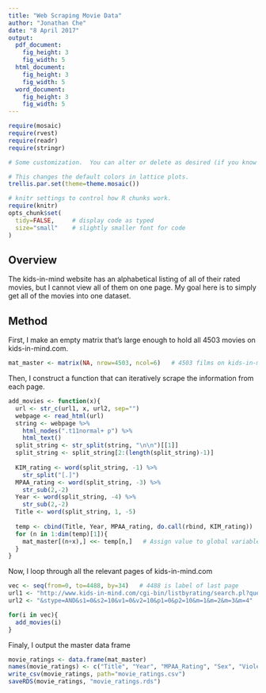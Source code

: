 ```yaml
---
title: "Web Scraping Movie Data"
author: "Jonathan Che"
date: "8 April 2017"
output: 
  pdf_document:
    fig_height: 3
    fig_width: 5
  html_document:
    fig_height: 3
    fig_width: 5
  word_document:
    fig_height: 3
    fig_width: 5
---
```



```r
require(mosaic)
require(rvest)
require(readr)
require(stringr)
```

```r
# Some customization.  You can alter or delete as desired (if you know what you are doing).

# This changes the default colors in lattice plots.
trellis.par.set(theme=theme.mosaic())  

# knitr settings to control how R chunks work.
require(knitr)
opts_chunk$set(
  tidy=FALSE,     # display code as typed
  size="small"    # slightly smaller font for code
)
```

## Overview

The kids-in-mind website has an alphabetical listing of all of their rated movies, but I cannot view all of them on one page. My goal here is to simply get all of the movies into one dataset.

## Method

First, I make an empty matrix that's large enough to hold all 4503 movies on kids-in-mind.com.

```r
mat_master <- matrix(NA, nrow=4503, ncol=6)   # 4503 films on kids-in-mind.com
```

Then, I construct a function that can iteratively scrape the information from each page.

```r
add_movies <- function(x){
  url <- str_c(url1, x, url2, sep="")
  webpage <- read_html(url)
  string <- webpage %>%
    html_nodes(".t11normal+ p") %>%
    html_text()
  split_string <- str_split(string, "\n\n")[[1]]
  split_string <- split_string[2:(length(split_string)-1)]
  
  KIM_rating <- word(split_string, -1) %>%
    str_split("[.]")
  MPAA_rating <- word(split_string, -3) %>%
    str_sub(2,-2)
  Year <- word(split_string, -4) %>%
    str_sub(2,-2)
  Title <- word(split_string, 1, -5)
  
  temp <- cbind(Title, Year, MPAA_rating, do.call(rbind, KIM_rating))
  for (n in 1:dim(temp)[1]){
    mat_master[(n+x),] <<- temp[n,]   # Assign value to global variable
  }
}
```

Now, I loop through all the relevant pages of kids-in-mind.com

```r
vec <- seq(from=0, to=4488, by=34)   # 4488 is label of last page
url1 <- "http://www.kids-in-mind.com/cgi-bin/listbyrating/search.pl?query=&stpos="
url2 <- "&stype=AND&s1=0&s2=10&v1=0&v2=10&p1=0&p2=10&m=1&m=2&m=3&m=4"

for(i in vec){
  add_movies(i)
}
```

Finaly, I output the master data frame

```r
movie_ratings <- data.frame(mat_master)
names(movie_ratings) <- c("Title", "Year", "MPAA_Rating", "Sex", "Violence", "Profanity")
write_csv(movie_ratings, path="movie_ratings.csv")
saveRDS(movie_ratings, "movie_ratings.rds")
```

